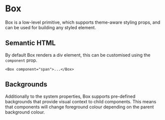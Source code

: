 
<Meta of={Stories} />

# Box

Box is a low-level primitive, which supports theme-aware styling props, and can
be used for building any styled element.

## Semantic HTML

By default Box renders a div element, this can be customised using the
`component` prop.

```tsx
<Box component="span">...</Box>
```

## Backgrounds

Additionally to the system properties, Box supports pre-defined backgrounds
that provide visual context to child components. This means that components
will change foreground colour depending on the parent background colour.

<Canvas>
  <Story name="Backgrounds" />
</Canvas>

